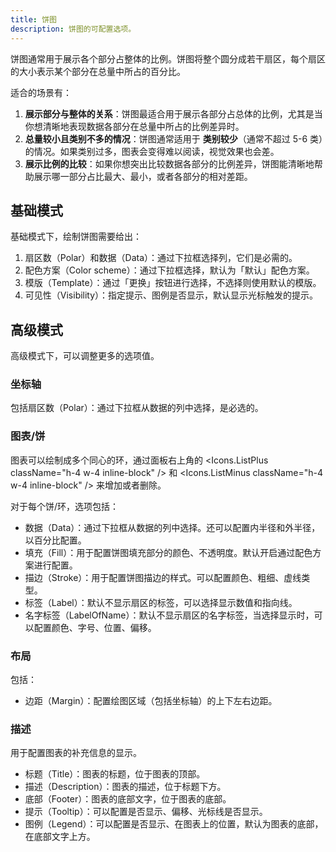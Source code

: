 ```yaml
---
title: 饼图
description: 饼图的可配置选项。
---
```


饼图通常用于展示各个部分占整体的比例。饼图将整个圆分成若干扇区，每个扇区的大小表示某个部分在总量中所占的百分比。

适合的场景有：

1. **展示部分与整体的关系**：饼图最适合用于展示各部分占总体的比例，尤其是当你想清晰地表现数据各部分在总量中所占的比例差异时。
2. **总量较小且类别不多的情况**：饼图通常适用于 **类别较少**（通常不超过 5-6 类）的情况。如果类别过多，图表会变得难以阅读，视觉效果也会差。
3. **展示比例的比较**：如果你想突出比较数据各部分的比例差异，饼图能清晰地帮助展示哪一部分占比最大、最小，或者各部分的相对差距。

## 基础模式

基础模式下，绘制饼图需要给出：

1. 扇区数（Polar）和数据（Data）：通过下拉框选择列，它们是必需的。
2. 配色方案（Color scheme）：通过下拉框选择，默认为「默认」配色方案。
3. 模版（Template）：通过「更换」按钮进行选择，不选择则使用默认的模版。
4. 可见性（Visibility）：指定提示、图例是否显示，默认显示光标触发的提示。

## 高级模式

高级模式下，可以调整更多的选项值。

### 坐标轴

包括扇区数（Polar）：通过下拉框从数据的列中选择，是必选的。

### 图表/饼

图表可以绘制成多个同心的环，通过面板右上角的 <Icons.ListPlus className="h-4 w-4 inline-block" /> 和 <Icons.ListMinus className="h-4 w-4 inline-block" /> 来增加或者删除。

对于每个饼/环，选项包括：

- 数据（Data）：通过下拉框从数据的列中选择。还可以配置内半径和外半径，以百分比配置。
- 填充（Fill）：用于配置饼图填充部分的颜色、不透明度。默认开启通过配色方案进行配置。
- 描边（Stroke）：用于配置饼图描边的样式。可以配置颜色、粗细、虚线类型。
- 标签（Label）：默认不显示扇区的标签，可以选择显示数值和指向线。
- 名字标签（LabelOfName）：默认不显示扇区的名字标签，当选择显示时，可以配置颜色、字号、位置、偏移。

### 布局

包括：

- 边距（Margin）：配置绘图区域（包括坐标轴）的上下左右边距。

### 描述

用于配置图表的补充信息的显示。

- 标题（Title）：图表的标题，位于图表的顶部。
- 描述（Description）：图表的描述，位于标题下方。
- 底部（Footer）：图表的底部文字，位于图表的底部。
- 提示（Tooltip）：可以配置是否显示、偏移、光标线是否显示。
- 图例（Legend）：可以配置是否显示、在图表上的位置，默认为图表的底部，在底部文字上方。

